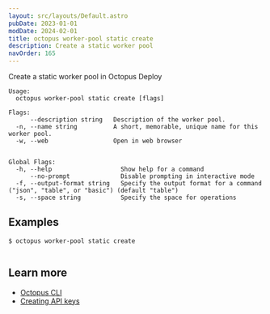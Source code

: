 ```yaml
---
layout: src/layouts/Default.astro
pubDate: 2023-01-01
modDate: 2024-02-01
title: octopus worker-pool static create
description: Create a static worker pool
navOrder: 165
---
```


Create a static worker pool in Octopus Deploy

```
Usage:
  octopus worker-pool static create [flags]

Flags:
      --description string   Description of the worker pool.
  -n, --name string          A short, memorable, unique name for this worker pool.
  -w, --web                  Open in web browser


Global Flags:
  -h, --help                   Show help for a command
      --no-prompt              Disable prompting in interactive mode
  -f, --output-format string   Specify the output format for a command ("json", "table", or "basic") (default "table")
  -s, --space string           Specify the space for operations

```

## Examples

<SamplesInstance />

```
$ octopus worker-pool static create


```

## Learn more

- [Octopus CLI](/docs/octopus-rest-api/cli)
- [Creating API keys](/docs/octopus-rest-api/how-to-create-an-api-key)